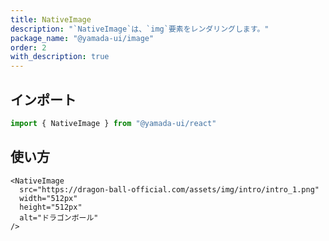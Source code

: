 ```yaml
---
title: NativeImage
description: "`NativeImage`は、`img`要素をレンダリングします。"
package_name: "@yamada-ui/image"
order: 2
with_description: true
---
```


## インポート

```ts
import { NativeImage } from "@yamada-ui/react"
```

## 使い方

```tsx
<NativeImage
  src="https://dragon-ball-official.com/assets/img/intro/intro_1.png"
  width="512px"
  height="512px"
  alt="ドラゴンボール"
/>
```
